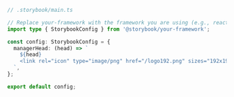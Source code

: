 ```ts
// .storybook/main.ts

// Replace your-framework with the framework you are using (e.g., react-webpack5, vue3-vite)
import type { StorybookConfig } from '@storybook/your-framework';

const config: StorybookConfig = {
  managerHead: (head) => `
    ${head}
    <link rel="icon" type="image/png" href="/logo192.png" sizes="192x192" />
  `,
};

export default config;
```
